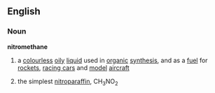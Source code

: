==English==
===Noun===
'''nitromethane'''
# a [[colourless]] [[oily]] [[liquid]] used in [[organic]] [[synthesis]], and as a [[fuel]] for [[rocket]]s, [[racing car]]s and [[model]] [[aircraft]]
#{{chemistry}} the simplest [[nitroparaffin]], CH<sub>3</sub>NO<sub>2</sub>